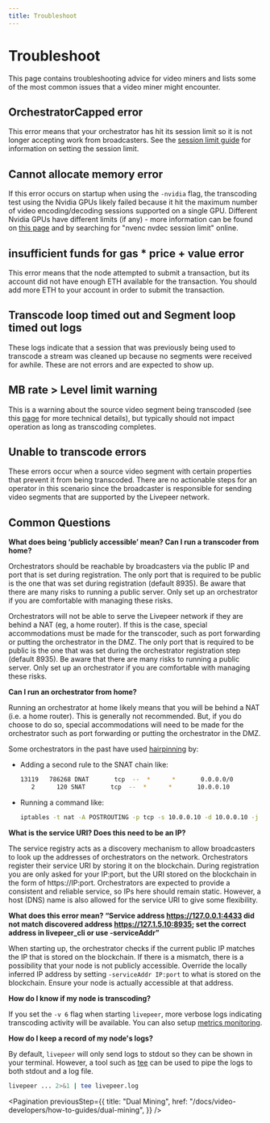 ```yaml
---
title: Troubleshoot
---
```


# Troubleshoot

This page contains troubleshooting advice for video miners and lists some of the
most common issues that a video miner might encounter.

## OrchestratorCapped error

This error means that your orchestrator has hit its session limit so it is not
longer accepting work from broadcasters. See the
[session limit guide](/docs/video-miners/how-to-guides/session-limits) for
information on setting the session limit.

## Cannot allocate memory error

If this error occurs on startup when using the `-nvidia` flag, the transcoding
test using the Nvidia GPUs likely failed because it hit the maximum number of
video encoding/decoding sessions supported on a single GPU. Different Nvidia
GPUs have different limits (if any) - more information can be found on
[this page](https://developer.nvidia.com/video-encode-and-decode-gpu-support-matrix-new)
and by searching for "nvenc nvdec session limit" online.

## insufficient funds for gas \* price + value error

This error means that the node attempted to submit a transaction, but its
account did not have enough ETH available for the transaction. You should add
more ETH to your account in order to submit the transaction.

## Transcode loop timed out and Segment loop timed out logs

These logs indicate that a session that was previously being used to transcode a
stream was cleaned up because no segments were received for awhile. These are
not errors and are expected to show up.

## MB rate > Level limit warning

This is a warning about the source video segment being transcoded (see this
[page](https://en.wikipedia.org/wiki/Advanced_Video_Coding#Levels) for more
technical details), but typically should not impact operation as long as
transcoding completes.

## Unable to transcode errors

These errors occur when a source video segment with certain properties that
prevent it from being transcoded. There are no actionable steps for an operator
in this scenario since the broadcaster is responsible for sending video segments
that are supported by the Livepeer network.

## Common Questions

**What does being ‘publicly accessible’ mean? Can I run a transcoder from
home?**

Orchestrators should be reachable by broadcasters via the public IP and port
that is set during registration. The only port that is required to be public is
the one that was set during registration (default 8935). Be aware that there are
many risks to running a public server. Only set up an orchestrator if you are
comfortable with managing these risks.

Orchestrators will not be able to serve the Livepeer network if they are behind
a NAT (eg, a home router). If this is the case, special accommodations must be
made for the transcoder, such as port forwarding or putting the orchestrator in
the DMZ. The only port that is required to be public is the one that was set
during the orchestrator registration step (default 8935). Be aware that there
are many risks to running a public server. Only set up an orchestrator if you
are comfortable with managing these risks.

**Can I run an orchestrator from home?**

Running an orchestrator at home likely means that you will be behind a NAT (i.e.
a home router). This is generally not recommended. But, if you do choose to do
so, special accommodations will need to be made for the orchestrator such as
port forwarding or putting the orchestrator in the DMZ.

Some orchestrators in the past have used
[hairpinning](https://en.wikipedia.org/wiki/Hairpinning) by:

- Adding a second rule to the SNAT chain like:

  ```bash
  13119   786268 DNAT       tcp  --  *      *       0.0.0.0/0            <EXTERNAL_IP>       tcp dpt:8935 to:10.0.0.10
     2      120 SNAT       tcp  --  *      *       10.0.0.10            10.0.0.10            to:<EXTERNAL_IP>
  ```

- Running a command like:

  ```bash
  iptables -t nat -A POSTROUTING -p tcp -s 10.0.0.10 -d 10.0.0.10 -j SNAT --to-source <EXTERNAL_IP>
  ```

**What is the service URI? Does this need to be an IP?**

The service registry acts as a discovery mechanism to allow broadcasters to look
up the addresses of orchestrators on the network. Orchestrators register their
service URI by storing it on the blockchain. During registration you are only
asked for your IP:port, but the URI stored on the blockchain in the form of
https://IP:port. Orchestrators are expected to provide a consistent and reliable
service, so IPs here should remain static. However, a host (DNS) name is also
allowed for the service URI to give some flexibility.

**What does this error mean? “Service address https://127.0.0.1:4433 did not
match discovered address https://127.1.5.10:8935; set the correct address in
livepeer_cli or use -serviceAddr”**

When starting up, the orchestrator checks if the current public IP matches the
IP that is stored on the blockchain. If there is a mismatch, there is a
possibility that your node is not publicly accessible. Override the locally
inferred IP address by setting `-serviceAddr IP:port` to what is stored on the
blockchain. Ensure your node is actually accessible at that address.

**How do I know if my node is transcoding?**

If you set the `-v 6` flag when starting `livepeer`, more verbose logs
indicating transcoding activity will be available. You can also setup
[metrics monitoring](/docs/video-miner/how-to-guides/metrics-monitoring).

**How do I keep a record of my node's logs?**

By default, `livepeer` will only send logs to stdout so they can be shown in
your terminal. However, a tool such as
[tee](https://linuxize.com/post/linux-tee-command/) can be used to pipe the logs
to both stdout and a log file.

```bash
livepeer ... 2>&1 | tee livepeer.log
```

<Pagination
  previousStep={{
    title: "Dual Mining",
    href: "/docs/video-developers/how-to-guides/dual-mining",
  }}
/>
